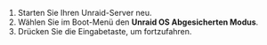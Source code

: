 1. Starten Sie Ihren Unraid-Server neu.
2. Wählen Sie im Boot-Menü den **Unraid OS Abgesicherten Modus**.
3. Drücken Sie die Eingabetaste, um fortzufahren.
